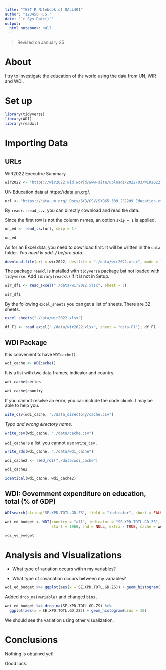 ```yaml
---
title: "TEST R Notebook of QALL401"
author: "123456 H.S."
date: "`r Sys.Date()`"
output:
  html_notebook: null
---
```


> Revised on January 25

# About

I try to investigate the education of the world using the data from UN, WIR and WDI.

# Set up

```r
library(tidyverse)
library(WDI)
library(readxl)
```

# Importing Data

## URLs

WIR2022 Executive Summary

```r
wir2022 <- "https://wir2022.wid.world/www-site/uploads/2022/03/WIR2022TablesFigures-Summary.xlsx"
```

UN Education data at <https://data.un.org/>.

```r
url <- "https://data.un.org/_Docs/SYB/CSV/SYB65_309_202209_Education.csv"
```

By `readr::read_csv`, you can directly download and read the data.

Since the first row is not the column names, an option `skip = 1` is applied.

```r
un_ed <- read_csv(url, skip = 1)
```

```r
un_ed
```

As for an Excel data, you need to download first. It will be written in the `data` folder.
_You need to add ./ before data._

```r
download.file(url = wir2022, destfile = "./data/wir2022.xlsx", mode = "wb")
```

The package `readxl` is installed with `tidyverse` package but not loaded with `tidyverse`. Add `library(readxl)` if it is not in Setup.

```r
wir_df1 <- read_excel("./data/wir2022.xlsx", sheet = 1)
```

```r
wir_df1
```

By the following `excel_sheets` you can get a list of sheets. There are 32 sheets.

```r
excel_sheets("./data/wir2022.xlsx")
```

```r
df_F1 <- read_excel("./data/wir2022.xlsx", sheet = "data-F1"); df_F1
```

## WDI Package

It is convenient to have `WDIcache().`

```r
wdi_cache <- WDIcache()
```

It is a list with two data frames; indicator and country.

```r
wdi_cache$series
```

```r
wdi_cache$country
```

If you cannot resolve an error, you can include the code chunk. I may be able to help you.

```r
wite_csv(wdi_cache, "./data_directory/cache.csv")
```

*Typo and wrong directory name.*

```r
write_csv(wdi_cache, "./data/cache.csv")
```

`wdi_cache` is a list, you cannot use `write_csv.`

```r
write_rds(wdi_cache, "./data/wdi_cache")
```

```r
wdi_cache2 <- read_rds("./data/wdi_cache")
```

```r
wdi_cache2
```

```r
identical(wdi_cache, wdi_cache2)
```

## WDI: Government expenditure on education, total (% of GDP)

```r
WDIsearch(string="SE.XPD.TOTL.GD.ZS", field = "indicator", short = FALSE, cache = wdi_cache)
```

```r
wdi_ed_budget <- WDI(country = "all", indicator = "SE.XPD.TOTL.GD.ZS", 
                     start = 1960, end = NULL, extra = TRUE, cache = wdi_cache)
```

```r
wdi_ed_budget
```

# Analysis and Visualizations

-   What type of variation occurs within my variables?

-   What type of covariation occurs between my variables?

```r
wdi_ed_budget %>% ggplot(aes(x = SE.XPD.TOTL.GD.ZS)) + geom_histogram()
```

Added `drop_na(variable)` and changed `bins.`

```r
wdi_ed_budget %>% drop_na(SE.XPD.TOTL.GD.ZS) %>%
  ggplot(aes(x = SE.XPD.TOTL.GD.ZS)) + geom_histogram(bins = 10)
```

We should see the variation using other visualization.

# Conclusions

Nothing is obtained yet!

Good luck.
